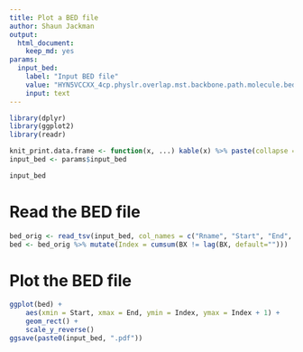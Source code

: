 ```yaml
---
title: Plot a BED file
author: Shaun Jackman
output:
  html_document:
    keep_md: yes
params:
  input_bed:
    label: "Input BED file"
    value: "HYN5VCCXX_4cp.physlr.overlap.mst.backbone.path.molecule.bed"
    input: text
---
```


```r
library(dplyr)
library(ggplot2)
library(readr)

knit_print.data.frame <- function(x, ...) kable(x) %>% paste(collapse = "\n") %>% asis_output
input_bed <- params$input_bed

input_bed
```

# Read the BED file
```r
bed_orig <- read_tsv(input_bed, col_names = c("Rname", "Start", "End", "BX", "Reads"))
bed <- bed_orig %>% mutate(Index = cumsum(BX != lag(BX, default="")))
```

# Plot the BED file
```r
ggplot(bed) +
	aes(xmin = Start, xmax = End, ymin = Index, ymax = Index + 1) +
	geom_rect() +
	scale_y_reverse()
ggsave(paste0(input_bed, ".pdf"))
```
